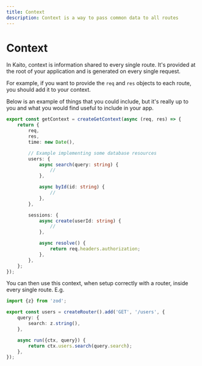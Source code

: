 ```yaml
---
title: Context
description: Context is a way to pass common data to all routes
---
```


# Context

In Kaito, context is information shared to every single route. It's provided at the root of your application and is generated on every single request.

For example, if you want to provide the `req` and `res` objects to each route, you should add it to your context.

Below is an example of things that you could include, but it's really up to you and what you would find useful to include in your app.

```ts
export const getContext = createGetContext(async (req, res) => {
	return {
		req,
		res,
		time: new Date(),

		// Example implementing some database resources
		users: {
			async search(query: string) {
				//
			},

			async byId(id: string) {
				//
			},
		},

		sessions: {
			async create(userId: string) {
				//
			},

			async resolve() {
				return req.headers.authorization;
			},
		},
	};
});
```

You can then use this context, when setup correctly with a router, inside every single route. E.g.

```ts
import {z} from 'zod';

export const users = createRouter().add('GET', '/users', {
	query: {
		search: z.string(),
	},

	async run({ctx, query}) {
		return ctx.users.search(query.search);
	},
});
```
